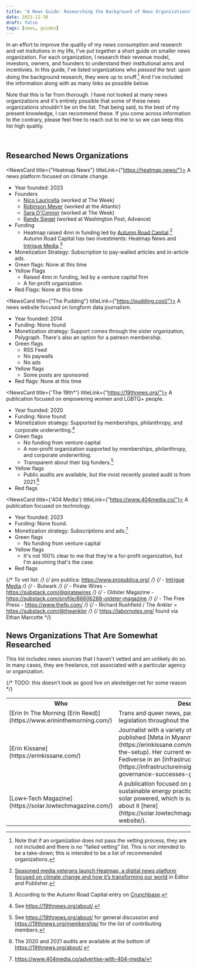 ```yaml
---
title: "A News Guide: Researching the Background of News Organizations"
date: 2023-12-30
draft: false
tags: [news, guides]
---
```



In an effort to improve the quality of my news consumption and research and vet insitutions in my life, I've put together a short guide on smaller news organization.
For each organization, I research their revenue model, investors, owners, and founders to understand their institutional aims and incentivies.
In this guide, I've listed organizations who _passed the test_: upon doing the background research, they were up to snuff.[^1] And I've included the information along with as many links as possible below.

Note that this is far from thorough. I have not looked at many news organizations and it's entirely possible that some of these news organizations shouldn't be on the list.
That being said, to the best of my present knowledge, I can recommend these. If you come across information to the contrary, please feel free to reach out to me to so we can keep this list high quality.

<br />

## Researched News Organizations

<NewsCard title={"Heatmap News"} titleLink={"https://heatmap.news/"}>
A news platform focused on climate change.

- Year founded: 2023
- Founders
  - [Nico Lauricella](https://heatmap.news/u/nicolauricella) (worked at The Week)
  - [Robinson Meyer](https://heatmap.news/u/robinsonmeyer) (worked at the Atlantic)
  - [Sara O'Connor](https://www.linkedin.com/in/sara-o-connor-842a474/) (worked at The Week)
  - [Randy Siegel](https://www.linkedin.com/in/randy-siegel-0269a820/) (worked at Washington Post, Advance)
- Funding
  - Heatmap raised 4mn in funding led by [Autumn Road Capital](https://autumnroad.com/).[^2] Autumn Road Capital has two investments: Heatmap News and [Intrigue Media](https://www.internationalintrigue.io/).[^3]
- Monetization Strategy: Subscription to pay-walled articles and in-article ads.
- Green flags: None at this time
- Yellow Flags
  - Raised 4mn in funding, led by a venture capital firm
  - A for-profit organization
- Red Flags: None at this time

</NewsCard>

<NewsCard title={"The Pudding"} titleLink={"https://pudding.cool/"}>
A news website focused on longform data journalism.

- Year founded: 2014
- Funding: None found
- Monetization strategy: Support comes through the sister organization, Polygraph. There's also an option for a patreon membership.
- Green flags
  - RSS Feed
  - No paywalls
  - No ads
- Yellow flags
  - Some posts are sponsored
- Red flags: None at this time

</NewsCard>

<NewsCard title={'The 19th*'} titleLink={"https://19thnews.org/"}>
A publication focused on empowering women and LGBTQ+ people.

- Year founded: 2020
- Funding: None found
- Monetization strategy: Supported by memberships, philanthropy, and corporate underwriting.[^4]
- Green flags
  - No funding from venture capital
  - A non-profit organization supported by memberships, philanthropy, and corporate underwriting.
  - Transparent about their big funders.[^5]
- Yellow flags
  - Public audits are available, but the most recently posted audit is from 2021.[^6]
- Red flags

</NewsCard>

<NewsCard title={'404 Media'} titleLink={"https://www.404media.co/"}>
A publication focused on technology.

- Year founded: 2023
- Funding: None found.
- Monetization strategy: Subscriptions and ads.[^7]
- Green flags
  - No funding from venture capital
- Yellow flags
  - It's not 100% clear to me that they're a for-profit organization, but I'm assuming that's the case.
- Red flags

</NewsCard>

{/* To vet list: */}
{/* pro publica: https://www.propublica.org/ */}
{/* - [Intrigue Media](https://www.internationalintrigue.io/) */}
{/* - Bulwark */}
{/* - Pirate Wires - https://substack.com/@piratewires */}
{/* - Oldster Magazine - https://substack.com/profile/86606288-oldster-magazine */}
{/* - The Free Press - https://www.thefp.com/ */}
{/* - Richard Rushfield / The Ankler = https://substack.com/@theankler */}
{/* https://labornotes.org/ found via Ethan Marcotte */}

## News Organizations That Are Somewhat Researched

This list includes news sources that I haven't vetted and am unlikely do so. In many cases, they are freelance, not associated with a particular agency or organization.

{/* TODO: this doesn't look as good live on alexledger.net for some reason */}

<table>
  <tr>
    <th>Who</th>
    <th>Description</th>
  </tr>
  <tr>
    <td>
      [Erin In The Morning (Erin Reed)](https://www.erininthemorning.com/)
    </td>
    <td>
      Trans and queer news, particularly focused on legislation throughout the
      U.S.
    </td>
  </tr>
  <tr>
    <td>[Erin Kissane](https://erinkissane.com/)</td>
    <td>
      Journalist with a variety of focuses. In 2023, Erin published [Meta in
      Myanmar](https://erinkissane.com/meta-in-myanmar-part-i-the-setup). Her
      current work focuses on the Fediverse in an [Infrastructure
      Insights](https://infrastructureinsights.fund/projects/fediverse-governance-successes-gaps/)
      project.
    </td>
  </tr>
  <tr>
    <td>[Low←Tech Magazine](https://solar.lowtechmagazine.com/)</td>
    <td>
      A publication focused on past technologies and sustainable energy
      practices. The website itself is solar powered, which is super cool and
      you can read about it
      [here](https://solar.lowtechmagazine.com/about/the-solar-website/).
    </td>
  </tr>
</table>

[^1]: Note that if an organization does not pass the vetting process, they are not included and there is no "failed vetting" list. This is not intended to be a take-down; this is intended to be a list of recommended organizations.
[^2]: [Seasoned media veterans launch Heatmap, a digital news platform focused on climate change and how it’s transforming our world](https://www.editorandpublisher.com/stories/seasoned-media-veterans-launch-heatmap-a-digital-news-platform-focused-on-climate-change-and-how) in Editor and Publisher.
[^3]: According to the Autumn Road Capital entry on [Crunchbase](https://www.crunchbase.com/organization/autumn-road-capital).
[^4]: See https://19thnews.org/about/.
[^5]: See https://19thnews.org/about/ for general discussion and https://19thnews.org/membership/ for the list of contributing members.
[^6]: The 2020 and 2021 audits are available at the bottom of https://19thnews.org/about/.
[^7]: https://www.404media.co/advertise-with-404-media/
